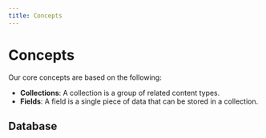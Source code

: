 ```yaml
---
title: Concepts
---
```


# Concepts

Our core concepts are based on the following:

- **Collections**: A collection is a group of related content types.
- **Fields**: A field is a single piece of data that can be stored in a collection.

## Database






